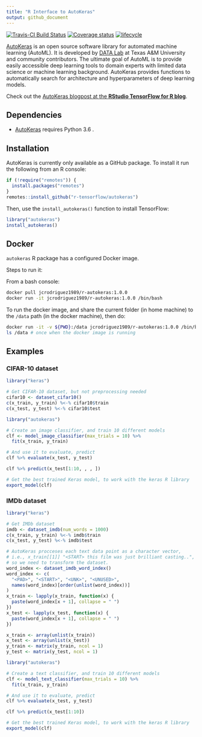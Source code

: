 ```yaml
---
title: "R Interface to AutoKeras"
output: github_document
---
```


[![Travis-CI Build Status](https://travis-ci.org/jcrodriguez1989/autokeras.svg?branch=`r system("git rev-parse --abbrev-ref HEAD", intern=TRUE)`)](https://travis-ci.org/jcrodriguez1989/autokeras) 
[![Coverage status](https://codecov.io/gh/jcrodriguez1989/autokeras/branch/`r system("git rev-parse --abbrev-ref HEAD", intern=TRUE)`/graph/badge.svg)](https://codecov.io/gh/jcrodriguez1989/autokeras/branch/`r system("git rev-parse --abbrev-ref HEAD", intern=TRUE)`)
[![lifecycle](https://img.shields.io/badge/lifecycle-experimental-orange.svg)](https://www.tidyverse.org/lifecycle/#experimental)


[AutoKeras](https://autokeras.com/) is an open source software library for 
automated machine learning (AutoML). It is developed by
[DATA Lab](http://faculty.cs.tamu.edu/xiahu/index.html) at Texas A&M
University and community contributors. The ultimate goal of AutoML is to
provide easily accessible deep learning tools to domain experts with limited
data science or machine learning background. AutoKeras provides functions
to automatically search for architecture and hyperparameters of deep
learning models.

Check out the [AutoKeras blogpost at the **RStudio TensorFlow for R blog**](https://blogs.rstudio.com/tensorflow/posts/2019-04-16-autokeras/).

## Dependencies

* [AutoKeras](https://autokeras.com/) requires Python 3.6 .

## Installation

AutoKeras is currently only available as a GitHub package.
To install it run the following from an R console:

```r
if (!require("remotes")) {
  install.packages("remotes")
}
remotes::install_github("r-tensorflow/autokeras")
```

Then, use the `install_autokeras()` function to install TensorFlow:

```r
library("autokeras")
install_autokeras()
```

## Docker

`autokeras` R package has a configured Docker image.

Steps to run it:

From a bash console:

```bash
docker pull jcrodriguez1989/r-autokeras:1.0.0
docker run -it jcrodriguez1989/r-autokeras:1.0.0 /bin/bash
```

To run the docker image, and share the current folder (in home machine) to the `/data` path (in the docker machine), then do:

```bash
docker run -it -v ${PWD}:/data jcrodriguez1989/r-autokeras:1.0.0 /bin/bash
ls /data # once when the docker image is running
```

## Examples

### CIFAR-10 dataset

```r
library("keras")

# Get CIFAR-10 dataset, but not preprocessing needed
cifar10 <- dataset_cifar10()
c(x_train, y_train) %<-% cifar10$train
c(x_test, y_test) %<-% cifar10$test
```

```r
library("autokeras")

# Create an image classifier, and train 10 different models
clf <- model_image_classifier(max_trials = 10) %>%
  fit(x_train, y_train)
```

```r
# And use it to evaluate, predict
clf %>% evaluate(x_test, y_test)
```

```r
clf %>% predict(x_test[1:10, , , ])
```

```r
# Get the best trained Keras model, to work with the keras R library
export_model(clf)
```

### IMDb dataset

```r
library("keras")

# Get IMDb dataset
imdb <- dataset_imdb(num_words = 1000)
c(x_train, y_train) %<-% imdb$train
c(x_test, y_test) %<-% imdb$test

# AutoKeras procceses each text data point as a character vector,
# i.e., x_train[[1]] "<START> this film was just brilliant casting..",
# so we need to transform the dataset.
word_index <- dataset_imdb_word_index()
word_index <- c(
  "<PAD>", "<START>", "<UNK>", "<UNUSED>",
  names(word_index)[order(unlist(word_index))]
)
x_train <- lapply(x_train, function(x) {
  paste(word_index[x + 1], collapse = " ")
})
x_test <- lapply(x_test, function(x) {
  paste(word_index[x + 1], collapse = " ")
})

x_train <- array(unlist(x_train))
x_test <- array(unlist(x_test))
y_train <- matrix(y_train, ncol = 1)
y_test <- matrix(y_test, ncol = 1)
```

```r
library("autokeras")

# Create a text classifier, and train 10 different models
clf <- model_text_classifier(max_trials = 10) %>%
  fit(x_train, y_train)
```

```r
# And use it to evaluate, predict
clf %>% evaluate(x_test, y_test)
```

```r
clf %>% predict(x_test[1:10])
```

```r
# Get the best trained Keras model, to work with the keras R library
export_model(clf)
```
